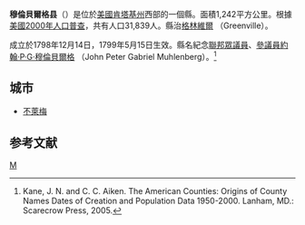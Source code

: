 {{noteTA
|T=zh-hans:穆倫贝尔格县 (肯塔基州);zh-hk:穆倫貝爾格縣 (肯塔基州);zh-tw:穆倫貝爾格郡 (肯塔基州);
|1=zh-hans:县;zh-hk:縣;zh-tw:郡;
}}
<!--[[File:Map_of_Kentucky_highlighting_Muhlenberg_County.svg|250px]]-->
{{Infobox U.S. County
| county = 穆倫貝爾格縣
| state = 肯塔基州
| en county = Muhlenberg County
| en state = Kentucky
| seal = 
| founded year = 1798
| founded date = 
| seat wl = Greenville
| largest city wl = 
| area mi = 479
| area km = 1,242
| area land mi = 475
| area land km = 1,230 
| area water mi = 5
| area water km = 12
| area percentage = 0.98%
| census yr = 2000
| pop = 31,839
| density mi = 67
| density km = 26
| time zone = Central
| UTC offset = -6
| DST offset = -5
| footnotes = 
| web = www.muhlenbergchamber.org
| named for = [[John_Peter_Muhlenberg|John Peter Muhlenberg]] (1746–1807), [[American_Revolutionary_War|American Revolutionary War]] general.
}}
'''穆倫貝爾格县'''（{{lang-en|Muhlenberg County}}）是位於[[美國|美國]][[肯塔基州|肯塔基州]]西部的一個縣。面積1,242平方公里。根據[[美國2000年人口普查|美國2000年人口普查]]，共有人口31,839人。縣治[[格林維爾_(肯塔基州)|格林維爾]] （Greenville）。

成立於1798年12月14日，1799年5月15日生效。縣名紀念[[美國眾議院|聯邦眾議員]]、[[美國參議院|參議員]][[約翰·P·G·穆倫貝爾格|約翰·P·G·穆倫貝爾格]] （John Peter Gabriel Muhlenberg）。<ref>Kane, J. N. and C. C. Aiken. The American Counties: Origins of County Names Dates of Creation and Population Data 1950-2000. Lanham, MD.: Scarecrow Press, 2005.</ref>

== 城市 ==

* [[不来梅_(肯塔基州)|不萊梅]]

==参考文献==
<div class="references-small">
<references />
</div>

[[Category:肯塔基州行政区划|M]]